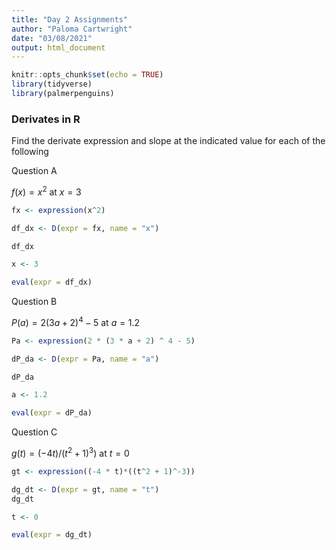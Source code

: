 ```yaml
---
title: "Day 2 Assignments"
author: "Paloma Cartwright"
date: "03/08/2021"
output: html_document
---
```


```r
knitr::opts_chunk$set(echo = TRUE)
library(tidyverse)
library(palmerpenguins)
```

### Derivates in R 

Find the derivate expression and slope at the indicated value for each of the following 

Question A 

$f(x) = x^2$ at $x = 3$

```r

fx <- expression(x^2)

df_dx <- D(expr = fx, name = "x")

df_dx

x <- 3 

eval(expr = df_dx)

```


Question B 

$P(a) = 2(3a+2)^4 - 5$ at $a = 1.2$

```r

Pa <- expression(2 * (3 * a + 2) ^ 4 - 5)

dP_da <- D(expr = Pa, name = "a")

dP_da

a <- 1.2 

eval(expr = dP_da)

```

Question C 

$g(t) = (-4t)/(t^2+1)^3)$ at $t = 0$

```r
gt <- expression((-4 * t)*((t^2 + 1)^-3))

dg_dt <- D(expr = gt, name = "t")
dg_dt

t <- 0

eval(expr = dg_dt)


```

